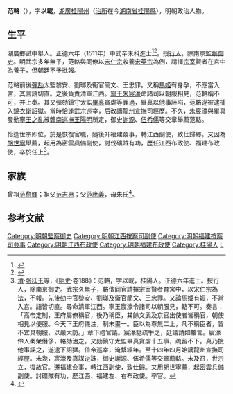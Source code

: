 {{明清人物信息框
| 姓名 = 范輅
| 原名 =
| 圖片名稱= 
| 圖片大小 =
| 圖片說明 = 
| 最高職務 = 福建布政使
| 國家 = 大明 
| 爵位 =
| 籍貫 = 湖廣郴州桂陽縣
| 族裔 = 
| 字號 = 字以載
| 諡號 =
| 出生日期 = 成化十年（1474年）
| 出生地點 =
| 逝世日期 = 嘉靖十五年（1536年）
| 逝世地點 =
| 墓葬 =
| 配偶 = 
| 親屬 = 
| 出身 =
* 正德六年辛未科同進士出身
| 經歷 =
| 著作 =  
}}
'''范輅'''（{{bd|1474年||1536年|catIdx=F}}），字'''以載'''，[[湖廣承宣布政使司|湖廣]][[桂阳州_(明朝)|桂陽州]]（[[治所|治所]]在今[[湖南省|湖南省]][[桂陽縣|桂陽縣]]），明朝政治人物。

== 生平 ==
湖廣鄉試中舉人。正德六年（1511年）中式辛未科進士<ref>{{Cite book|title=《皇明贡举考》卷五|last=（明）[[张朝瑞|张朝瑞]]|first=|publisher=《续修四库全书》史部第828册|year=|isbn=|location=|pages=}}</ref><ref>{{Cite book|title=贡举志五种 上|last=鲁小俊，江俊伟著|first=|publisher=武汉：武汉大学出版社|year=2009|isbn=978-7-307-07043-1|location=|pages=}}</ref>。授[[行人|行人]]，除南京[[監察御史|監察御史]]。明武宗多年無子，范輅與同僚以[[宋仁宗|宋仁宗]]收養[[宋英宗|宋英宗]]為例，請擇[[宗室|宗室]]賢者在宮中為[[養子|養子]]，但朝廷不予批報。

范輅前後[[彈劾|彈劾]]太監黎安、劉瑯及衞官簡文、王忠罪。又稱[[马姬_(明武宗)|馬姬]]有身孕，不應當入宮，其言語切直。之後負責清軍江西。[[寧王|寧王]][[朱宸濠|朱宸濠]]命諸司以朝服相見，范輅稱不可，并上奏。其又彈劾鎮守太監[[畢真|畢真]]貪虐等罪過，畢真以他事誣陷，范輅遂被逮捕入[[錦衣衛|錦衣衛]][[詔獄|詔獄]]。當時恰逢武宗巡幸，后改謫[[龍州|龍州]]宣撫司經歷。不久，[[朱宸濠|朱宸濠]]與畢真發動[[寧王之亂|寧王之亂]]被[[贛南巡撫|贛南巡撫]][[王陽明|王陽明]]所定，御史[[謝源|謝源]]、[[伍希儒|伍希儒]]等交章舉薦范輅。

恰逢世宗即位，於是恢復官職，隨後升福建僉事，轉江西副使，致仕歸鄉。又因為[[胡世寧|胡世寧]]舉薦，起用為密雲兵備副使，討伐礦賊有功，歷任江西布政使、福建布政使，卒於任上<ref>[[清|清]]·[[张廷玉|张廷玉]]等，《[[明史|明史]]·卷188》：范輅，字以載，桂陽人。正德六年進士。授行人，除南京御史。武宗久無子，輅偕同官請擇宗室賢者育宮中，以宋仁宗為法，不報。先後劾中官黎安、劉瑯及衞官簡文、王忠罪。又論馬姬有娠，不當入宮。語皆切直。尋命清軍江西。寧王宸濠令諸司以朝服見，輅不可。奏言：「高帝定制，王府屬僚稱官，後乃稱臣，其餘文武及京官出使者皆稱官，朝使相見以便服。今天下王府儀注，制未畫一。臣以為尊無二上，凡不稱臣者，皆不宜具朝服，以嚴大防。」章下禮官議。宸濠馳疏爭之，廷議請如輅言。宸濠伶人秦榮僭侈，輅劾治之。又劾鎮守太監畢真貪虐十五事，疏留不下。真乃摭他事誣之，遂逮下詔獄。值帝巡幸，淹繫經年。至十四年四月始謫龍州宣撫司經歷。未幾，宸濠及真謀逆誅，御史謝源、伍希儒等交章薦輅。未及召，世宗立，復故官。遷福建僉事，轉江西副使，致仕歸。又用胡世寧薦，起密雲兵備副使。討礦賊有功，歷江西、福建左、右布政使。卒官。</ref>。

== 家族 ==
曾祖[[范愈輝|范愈輝]]；祖父[[范志惠|范志惠]]；父[[范應義|范應義]]，母朱氏<ref>{{Cite book|title=天一阁藏明代科举录选刊 登科录 点校本|last=龚延明主编|first=|publisher=宁波出版社|year=2016|isbn=978-7-5526-2320-8|location=宁波|pages=|quote=《天一閣藏明代科舉錄選刊.登科錄》之《正德六年辛未科進士登科錄》}}</ref>。

==参考文献==
{{reflist}}

{{正德六年辛未科殿試金榜}}

{{DEFAULTSORT:Fan范}}
[[Category:明朝監察御史|Category:明朝監察御史]]
[[Category:明朝江西按察司副使|Category:明朝江西按察司副使]]
[[Category:明朝福建按察司僉事|Category:明朝福建按察司僉事]]
[[Category:明朝江西布政使|Category:明朝江西布政使]]
[[Category:明朝福建布政使|Category:明朝福建布政使]]
[[Category:桂陽人|Category:桂陽人]]
[[Category:范姓|L]]